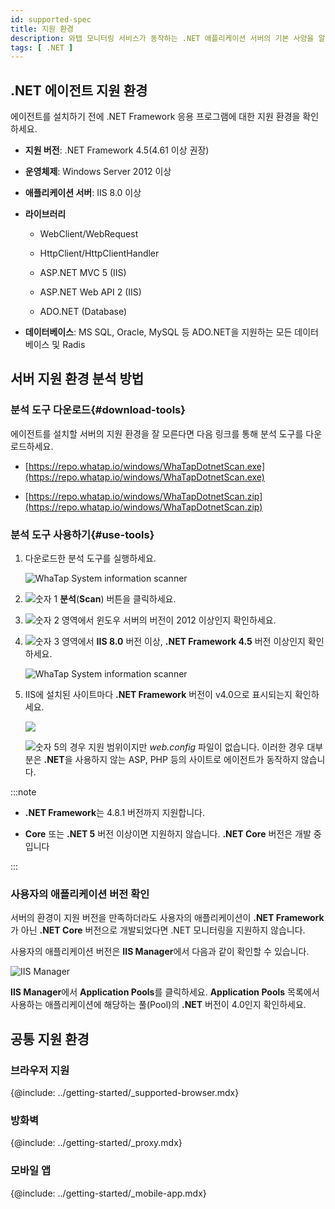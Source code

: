 ```yaml
---
id: supported-spec
title: 지원 환경
description: 와탭 모니터링 서비스가 동작하는 .NET 애플리케이션 서버의 기본 사양을 알아보세요.
tags: [ .NET ]
---
```


## .NET 에이전트 지원 환경

에이전트를 설치하기 전에 .NET Framework 응용 프로그램에 대한 지원 환경을 확인하세요.

* **지원 버전**: .NET Framework 4.5(4.61 이상 권장)

* **운영체제**: Windows Server 2012 이상

* **애플리케이션 서버**: IIS 8.0 이상

* **라이브러리**

  * WebClient/WebRequest

  * HttpClient/HttpClientHandler

  * ASP.NET MVC 5 (IIS)

  * ASP.NET Web API 2 (IIS)

  * ADO.NET (Database)

* **데이터베이스**: MS SQL, Oracle, MySQL 등 ADO.NET을 지원하는 모든 데이터 베이스 및 Radis

## 서버 지원 환경 분석 방법

### 분석 도구 다운로드{#download-tools}

에이전트를 설치할 서버의 지원 환경을 잘 모른다면 다음 링크를 통해 분석 도구를 다운로드하세요.

* [https://repo.whatap.io/windows/WhaTapDotnetScan.exe](https://repo.whatap.io/windows/WhaTapDotnetScan.exe)

* [https://repo.whatap.io/windows/WhaTapDotnetScan.zip](https://repo.whatap.io/windows/WhaTapDotnetScan.zip)

### 분석 도구 사용하기{#use-tools}

1. 다운로드한 분석 도구를 실행하세요.

    ![WhaTap System information scanner](/img/apm-dotnet-analystic-env-01.png)

1. ![숫자 1](/img/number-01.png) **분석**(**Scan**) 버튼을 클릭하세요.

1. ![숫자 2](/img/number-02.png) 영역에서 윈도우 서버의 버전이 2012 이상인지 확인하세요.

1. ![숫자 3](/img/number-03.png) 영역에서 **IIS 8.0** 버전 이상, **.NET Framework 4.5** 버전 이상인지 확인하세요.

    ![WhaTap System information scanner](/img/apm-dotnet-analystic-env-02.png)

1. IIS에 설치된 사이트마다 **.NET Framework** 버전이 v4.0으로 표시되는지 확인하세요.

    ![](/img/apm-dotnet-analystic-env-03.png)

    ![숫자 5](/img/number-05.png)의 경우 지원 범위이지만 *web.config* 파일이 없습니다. 이러한 경우 대부분은 **.NET**을 사용하지 않는 ASP, PHP 등의 사이트로 에이전트가 동작하지 않습니다.

:::note

* **.NET Framework**는 4.8.1 버전까지 지원합니다.

* **Core** 또는 **.NET 5** 버전 이상이면 지원하지 않습니다. **.NET Core** 버전은 개발 중입니다

:::

### 사용자의 애플리케이션 버전 확인

서버의 환경이 지원 버전을 만족하더라도 사용자의 애플리케이션이 **.NET Framework**가 아닌 **.NET Core** 버전으로 개발되었다면 .NET 모니터링을 지원하지 않습니다.

사용자의 애플리케이션 버전은 **IIS Manager**에서 다음과 같이 확인할 수 있습니다.

![IIS Manager](/img/apm-dotnet-application-pool.png)

**IIS Manager**에서 **Application Pools**를 클릭하세요. **Application Pools** 목록에서 사용하는 애플리케이션에 해당하는 풀(Pool)의 **.NET** 버전이 4.0인지 확인하세요.


## 공통 지원 환경

### 브라우저 지원

{@include: ../getting-started/_supported-browser.mdx}

### 방화벽

{@include: ../getting-started/_proxy.mdx} 

### 모바일 앱

{@include: ../getting-started/_mobile-app.mdx}  